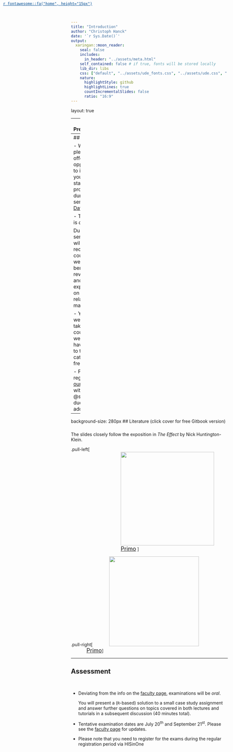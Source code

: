 ```yaml
---
title: "Introduction"
author: "Christoph Hanck"
date: '`r Sys.Date()`'
output:
  xaringan::moon_reader:
    seal: false
    includes:
      in_header: "../assets/meta.html"
    self_contained: false # if true, fonts will be stored locally
    lib_dir: libs
    css: ["default", "../assets/ude_fonts.css", "../assets/ude.css", "../assets/custom.css", "../assets/title_slides.css"]
    nature:
      highlightStyle: github
      highlightLines: true
      countIncrementalSlides: false
      ratio: "16:9"
---
```

layout: true
<a style="position: absolute;top:5px;left:10px;color:#004c93;" target="Overview"  href="https://kaslides.netlify.app/">`r fontawesome::fa("home", height="15px")`</a>

---
## Preliminaries
</br>

**Moodle**

Slides, exercises and announcements will be provided in [this moodle course](https://moodle.uni-due.de/course/view.php?id=40266) (PW: theeffect) 

<p style="margin-bottom:40px"></p>

**Lecture**

<span>Christoph Hanck </span><span>(<a href = "mailto: christoph.hanck@vwl.uni-due.de">christoph.hanck@vwl.uni-due.de</a>)</span>

Thursdays and Fridays from from 10:00 - 14:00 in room R12 R06 A48 (until May 19<sup>th</sup>)

<p style="margin-bottom:40px"></p>

**Tutorials**

Lennard Maßmann <span>(<a href = "mailto:lennard.massmann@uni-due.de">lennard.massmann@uni-due.de</a>)</span>, Martin Arnold </span><span>(<a href = "mailto: martin.arnold@vwl.uni-due.de">martin.arnold@vwl.uni-due.de</a>)</span>

May 11<sup>th</sup>, 12<sup>th</sup>, and 19<sup>th</sup>, 14:00 - 18:00 in room R12 R06 A48

May 25<sup>th</sup>/26<sup>th</sup> and June 1<sup>st</sup>/2<sup>nd</sup>, 10:00 - 14:00 in room R12 R06 A48

---
## Datacamp
</br>


- We are pleased to offer you the opportunity to improve your skills in statistical programming during this semester on [Datacamp](http://datacamp.com)!

- This offer is *optional*. 

    During the semester we will recommend courses that we feel are beneficial for revisiting and/or expanding on the `R` related material. 

- You are welcome to take other courses as well&mdash;you have access to the entire catalog for free!

- Please register [in our group](https://www.datacamp.com/groups/shared_links/8991c6451fb16068f4a184e47577bf689af3173fedd94401f2df2da98e65846e) with your @stud.uni-due.de mail address.



---
background-size: 280px
## Literature (click cover for free Gitbook version)
<p style="margin-bottom:20px;margin-top:25px">
The slides closely follow the exposition in _The Effect_ by Nick Huntington-Klein.
<br>

.pull-left[
<a href="https://theeffectbook.net">
<img src="https://m.media-amazon.com/images/I/714TBPGbi7L.jpg"
     width="300px" style="margin-left:160px"></a>
<a style="margin-left:160px;font-size:18px;" href="https://primo.uni-due.de/permalink/49HBZ_UDE/1uttatt/alma99206662731706446">Primo</a> 
]

.pull-right[
<a href="https://mixtape.scunning.com">
<img src="https://m.media-amazon.com/images/I/71vNUOWzyaL.jpg"
     width="288px" style="margin-left:50px"></a>
     </br>
<a style="margin-left:50px;font-size:18px;" href="https://primo.uni-due.de/permalink/49HBZ_UDE/1uttatt/alma990204629730206446">Primo</a>
]

---

## Assessment
</br>

- Deviating from the info on the [faculty page](https://www.wiwi.uni-due.de/studium/studienorganisation/pruefungen/pruefungstermine/), examinations will be *oral*.

  You will present a (`R`-based) solution to a small case study assignment and answer further questions on topics covered in both lectures and tutorials in a subsequent discussion (40 minutes total).

- Tentative examination dates are July 20<sup>th</sup> and September 21<sup>st</sup>. Please see the [faculty page](https://www.wiwi.uni-due.de/studium/studienorganisation/pruefungen/pruefungstermine/) for updates.

- Please note that you need to register for the exams during the regular registration period via HISinOne





